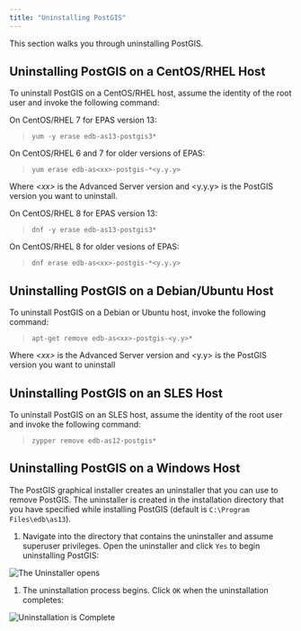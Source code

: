 ```yaml
---
title: "Uninstalling PostGIS"
---
```


<div id="uninstalling_postgis" class="registered_link"></div>

This section walks you through uninstalling PostGIS.

## Uninstalling PostGIS on a CentOS/RHEL Host

To uninstall PostGIS on a CentOS/RHEL host, assume the identity of the root user and invoke the following command:

On CentOS/RHEL 7 for EPAS version 13:

> ```text
> yum -y erase edb-as13-postgis3*
> ```

On CentOS/RHEL 6 and 7 for older versions of EPAS:

> ```text
> yum erase edb-as<xx>-postgis-*<y.y.y>
> ```

Where *&lt;xx>* is the Advanced Server version and &lt;y.y.y> is the PostGIS version you want to uninstall.

On CentOS/RHEL 8 for EPAS version 13:

> ```text
> dnf -y erase edb-as13-postgis3*
> ```

On CentOS/RHEL 8 for older vesions of EPAS:

> ```text
> dnf erase edb-as<xx>-postgis-*<y.y.y>
> ```

## Uninstalling PostGIS on a Debian/Ubuntu Host

To uninstall PostGIS on a Debian or Ubuntu host, invoke the following command:

> ```text
> apt-get remove edb-as<xx>-postgis-<y.y>*
> ```

Where *&lt;xx>* is the Advanced Server version and &lt;y.y> is the PostGIS version you want to uninstall

## Uninstalling PostGIS on an SLES Host

To uninstall PostGIS on an SLES host, assume the identity of the root user and invoke the following command:

> ```text
> zypper remove edb-as12-postgis*
> ```

## Uninstalling PostGIS on a Windows Host

The PostGIS graphical installer creates an uninstaller that you can use to remove PostGIS. The uninstaller is created in the installation directory that you have specified while installing PostGIS (default is `C:\Program Files\edb\as13`).

1.  Navigate into the directory that contains the uninstaller and assume superuser privileges. Open the uninstaller and click `Yes` to begin uninstalling PostGIS:

![The Uninstaller opens](images/uninstall1.png)

1.  The uninstallation process begins. Click `OK` when the uninstallation completes:

![Uninstallation is Complete](images/uninstall4final.png)
